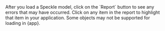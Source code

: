 <Accordion title="Why are some objects that I loaded missing from my model?">
After you load a Speckle model, click on the `Report` button to see any errors that may have occurred. 
Click on any item in the report to highlight that item in your application. Some objects may not be supported for loading in {app}.
</Accordion>